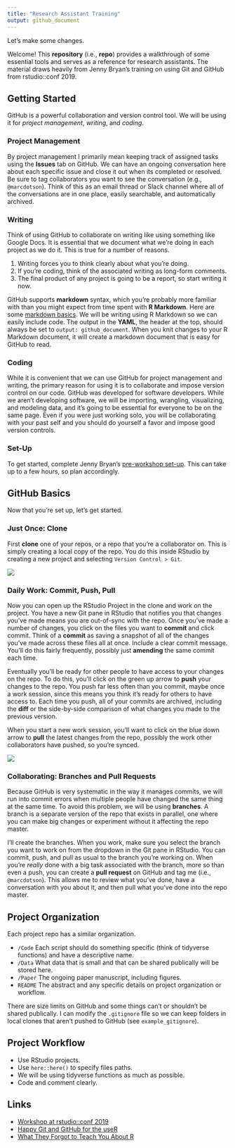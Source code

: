 ```yaml
---
title: "Research Assistant Training"
output: github_document
---
```


Let's make some changes.

Welcome! This **repository** (i.e., **repo**) provides a walkthrough of some essential tools and serves as a reference for research assistants. The material draws heavily from Jenny Bryan's training on using Git and GitHub from rstudio::conf 2019.

## Getting Started

GitHub is a powerful collaboration and version control tool. We will be using it for *project management*, *writing*, and *coding*.

### Project Management

By project management I primarily mean keeping track of assigned tasks using the **Issues** tab on GitHub. We can have an ongoing conversation here about each specific issue and close it out when its completed or resolved. Be sure to tag collaborators you want to see the conversation (e.g., `@marcdotson`). Think of this as an email thread or Slack channel where all of the conversations are in one place, easily searchable, and automatically archived.

### Writing

Think of using GitHub to collaborate on writing like using something like Google Docs. It is essential that we document what we're doing in each project as we do it. This is true for a number of reasons.

1. Writing forces you to think clearly about what you're doing.
2. If you're coding, think of the associated writing as long-form comments.
3. The final product of any project is going to be a report, so start writing it now.

GitHub supports **markdown** syntax, which you're probably more familiar with than you might expect from time spent with **R Markdown**. Here are some [markdown basics](https://rmarkdown.rstudio.com/authoring_basics.html). We will be writing using R Markdown so we can easily include code. The output in the **YAML**, the header at the top, should always be set to `output: github_document`. When you knit changes to your R Markdown document, it will create a markdown document that is easy for GitHub to read.

### Coding

While it is convenient that we can use GitHub for project management and writing, the primary reason for using it is to collaborate and impose version control on our code. GitHub was developed for software developers. While we aren't developing software, we will be importing, wrangling, visualizing, and modeling data, and it's going to be essential for everyone to be on the same page. Even if you were just working solo, you will be collaborating with your past self and you should do yourself a favor and impose good version controls.

### Set-Up

To get started, complete Jenny Bryan's [pre-workshop set-up](https://happygitwithr.com/workshops.html?mkt_tok=eyJpIjoiT1RVelptVTNZams0T0dZMiIsInQiOiJlR0orVlVpaHZsRlwveWh5QUJPN2U1Q3BcL0pHVHo5RXJ5UkhabFlwVXM4NlEwcHhRTENQZmVxaEEyNnVLSkRFTTdVa0hyNjk4MkFHYUU1Nkt5VXNtRm9heFM3N3dnUFplZ1V5anpRTWdnWDVscE1lOUR6VzBHaGFQOUFhOGd1QkN3In0=#pre-workshop-set-up). This can take up to a few hours, so plan accordingly.

## GitHub Basics

Now that you're set up, let's get started.

### Just Once: Clone

First **clone** one of your repos, or a repo that you're a collaborator on. This is simply creating a local copy of the repo. You do this inside RStudio by creating a new project and selecting `Version Control > Git`.

![](Figures/clone.png)

### Daily Work: Commit, Push, Pull

Now you can open up the RStudio Project in the clone and work on the project. You have a new Git pane in RStudio that notifies you that changes you've made means you are out-of-sync with the repo. Once you've made a number of changes, you click on the files you want to **commit** and click commit. Think of a **commit** as saving a snapshot of all of the changes you've made across these files all at once. Include a clear commit message. You'll do this fairly frequently, possibly just **amending** the same commit each time.

Eventually you'll be ready for other people to have access to your changes on the repo. To do this, you'll click on the green up arrow to **push** your changes to the repo. You push far less often than you commit, maybe once a work session, since this means you think it's ready for others to have access to. Each time you push, all of your commits are archived, including the **diff** or the side-by-side comparison of what changes you made to the previous version.

When you start a new work session, you'll want to click on the blue down arrow to **pull** the latest changes from the repo, possibly the work other collaborators have pushed, so you're synced.

![](Figures/daily-work.png)

### Collaborating: Branches and Pull Requests

Because GitHub is very systematic in the way it manages commits, we will run into commit errors when multiple people have changed the same thing at the same time. To avoid this problem, we will be using **branches**. A branch is a separate version of the repo that exists in parallel, one where you can make big changes or experiment without it affecting the repo master.

I'll create the branches. When you work, make sure you select the branch you want to work on from the dropdown in the Git pane in RStudio. You can commit, push, and pull as usual to the branch you're working on. When you're *really* done with a big task associated with the branch, more so than even a push, you can create a **pull request** on GitHub and tag me (i.e., `@marcdotson`). This allows me to review what you've done, have a conversation with you about it, and then pull what you've done into the repo master.

## Project Organization

Each project repo has a similar organization.

* `/Code` Each script should do something specific (think of tidyverse functions) and have a descriptive name.
* `/Data` What data that is small and that can be shared publically will be stored here.
* `/Paper` The ongoing paper manuscript, including figures.
* `README` The abstract and any specific details on project organization or workflow.

There are size limits on GitHub and some things can't or shouldn't be shared publically. I can modify the `.gitignore` file so we can keep folders in local clones that aren't pushed to GitHub (see `example_gitignore`).

## Project Workflow

* Use RStudio projects.
* Use `here::here()` to specify files paths.
* We will be using tidyverse functions as much as possible.
* Code and comment clearly.

## Links

* [Workshop at rstudio::conf 2019](https://jennybc.github.io/wtf-2019-rsc/)
* [Happy Git and GitHub for the useR](https://happygitwithr.com)
* [What They Forgot to Teach You About R](https://whattheyforgot.org)
